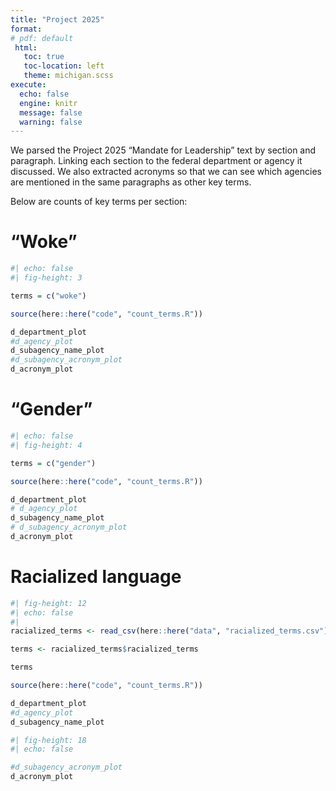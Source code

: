 ```yaml
---
title: "Project 2025"
format:
# pdf: default
 html:
   toc: true
   toc-location: left
   theme: michigan.scss
execute:
  echo: false
  engine: knitr
  message: false
  warning: false
---
```


We parsed the Project 2025 "Mandate for Leadership" text by section and paragraph. Linking each section to the federal department or agency it discussed. We also extracted acronyms so that we can see which agencies are mentioned in the same paragraphs as other key terms. 

Below are counts of key terms per section: 

# "Woke"

```r
#| echo: false
#| fig-height: 3

terms = c("woke")

source(here::here("code", "count_terms.R"))

d_department_plot
#d_agency_plot
d_subagency_name_plot
#d_subagency_acronym_plot
d_acronym_plot
```

# "Gender" 

```r
#| echo: false
#| fig-height: 4

terms = c("gender")

source(here::here("code", "count_terms.R"))

d_department_plot
# d_agency_plot
d_subagency_name_plot
# d_subagency_acronym_plot
d_acronym_plot
```

# Racialized language

```r
#| fig-height: 12
#| echo: false
#| 
racialized_terms <- read_csv(here::here("data", "racialized_terms.csv"))

terms <- racialized_terms$racialized_terms

terms

source(here::here("code", "count_terms.R"))

d_department_plot
#d_agency_plot
d_subagency_name_plot
```

```r
#| fig-height: 18
#| echo: false

#d_subagency_acronym_plot
d_acronym_plot
```
